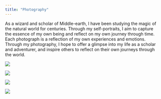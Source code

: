 ---
title: "Photography"
---

As a wizard and scholar of Middle-earth, I have been studying the magic of the natural world for centuries. Through my self-portraits, I aim to capture the essence of my own being and reflect on my own journey through time. Each photograph is a reflection of my own experiences and emotions. Through my photography, I hope to offer a glimpse into my life as a scholar and adventurer, and inspire others to reflect on their own journeys through the world.

::: {layout-ncol="2"}
![](gandalf_image_1.jpg)

![](gandalf_image_2.jpg)

![](gandalf_image_3.jpg)

![](gandalf_image_4.jpg)
:::
